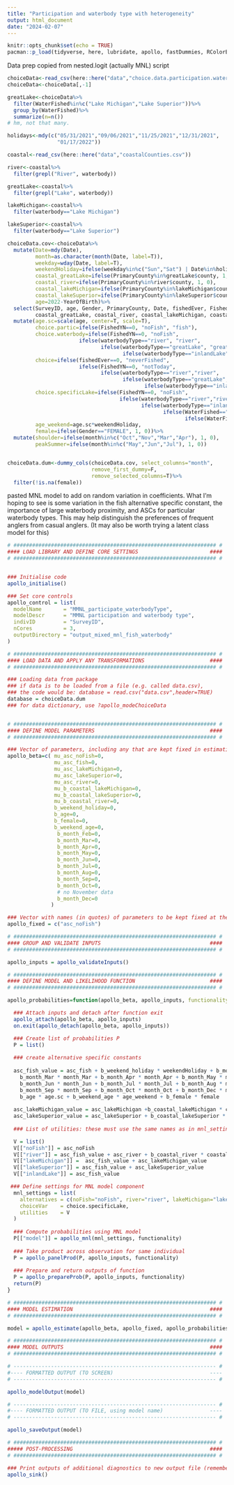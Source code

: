 ```yaml
---
title: "Participation and waterbody type with heterogeneity"
output: html_document
date: "2024-02-07"
---
```


```r
knitr::opts_chunk$set(echo = TRUE)
pacman::p_load(tidyverse, here, lubridate, apollo, fastDummies, RColorBrewer)
```


Data prep copied from nested.logit (actually MNL) script
```r
choiceData<-read_csv(here::here("data","choice.data.participation.waterbody.type.csv"))
choiceData<-choiceData[,-1]

greatLake<-choiceData%>%
  filter(WaterFished%in%c("Lake Michigan","Lake Superior"))%>%
  group_by(WaterFished)%>%
  summarize(n=n())
# hm, not that many.

holidays<-mdy(c("05/31/2021","09/06/2021","11/25/2021","12/31/2021",
                "01/17/2022"))

coastal<-read_csv(here::here("data","coastalCounties.csv"))

river<-coastal%>%
  filter(grepl("River", waterbody))

greatLake<-coastal%>%
  filter(grepl("Lake", waterbody))

lakeMichigan<-coastal%>%
  filter(waterbody=="Lake Michigan")

lakeSuperior<-coastal%>%
  filter(waterbody=="Lake Superior")

choiceData.cov<-choiceData%>%
  mutate(Date=mdy(Date),
         month=as.character(month(Date, label=T)),
         weekday=wday(Date, label=T),
         weekendHoliday=ifelse(weekday%in%c("Sun","Sat") | Date%in%holidays, 1, 0),
         coastal_greatLake=ifelse(PrimaryCounty%in%greatLake$county, 1, 0),
         coastal_river=ifelse(PrimaryCounty%in%river$county, 1, 0),
         coastal_lakeMichigan=ifelse(PrimaryCounty%in%lakeMichigan$county, 1, 0),
         coastal_lakeSuperior=ifelse(PrimaryCounty%in%lakeSuperior$county, 1, 0),
         age=2022-YearOfBirth)%>%
  select(SurveyID, age, Gender, PrimaryCounty, Date, fishedEver, FishedYN, WaterFished, County, Hours:waterbodyType,
         coastal_greatLake, coastal_river, coastal_lakeMichigan, coastal_lakeSuperior, month, weekday, weekendHoliday)%>%
  mutate(age.sc=scale(age, center=T, scale=T),
         choice.partic=ifelse(FishedYN==0, "noFish", "fish"),
         choice.waterbody=ifelse(FishedYN==0, "noFish",
                       ifelse(waterbodyType=="river", "river",
                              ifelse(waterbodyType=="greatLake", "greatLake",
                                     ifelse(waterbodyType=="inlandLake", "inlandLake","error")))),
         choice=ifelse(fishedEver==0, "neverFished",
                       ifelse(FishedYN==0, "notToday",
                              ifelse(waterbodyType=="river","river",
                                     ifelse(waterbodyType=="greatLake", "greatLake",
                                            ifelse(waterbodyType=="inlandLake", "inlandLake", "error"))))),
         choice.specificLake=ifelse(FishedYN==0, "noFish", 
                                    ifelse(waterbodyType=="river","river",
                                           ifelse(waterbodyType=="inlandLake", "inlandLake",
                                                  ifelse(WaterFished=="Lake Michigan", "lakeMichigan",
                                                         ifelse(WaterFished=="Lake Superior", "lakeSuperior", "error"))))),
         age_weekend=age.sc*weekendHoliday,
         female=ifelse(Gender=="FEMALE", 1, 0))%>%
  mutate(shoulder=ifelse(month%in%c("Oct","Nov","Mar","Apr"), 1, 0),
         peakSummer=ifelse(month%in%c("May","Jun","Jul"), 1, 0))


choiceData.dum<-dummy_cols(choiceData.cov, select_columns="month",
                           remove_first_dummy=F,
                           remove_selected_columns=T)%>%
  filter(!is.na(female))

```


pasted MNL model to add on random variation in coefficients. What I'm hoping to see is some variation in the fish alternative specific constant, the importance of large waterbody proximity, and ASCs for particular waterbody types. This may help distinguish the preferences of frequent anglers from casual anglers. (It may also be worth trying a latent class model for this)
```r
# ################################################################# #
#### LOAD LIBRARY AND DEFINE CORE SETTINGS                       ####
# ################################################################# #


### Initialise code
apollo_initialise()

### Set core controls
apollo_control = list(
  modelName       = "MMNL_participate_waterbodyType",
  modelDescr      = "MMNL participation and waterbody type",
  indivID         = "SurveyID", 
  nCores          = 3,
  outputDirectory = "output_mixed_mnl_fish_waterbody"
)

# ################################################################# #
#### LOAD DATA AND APPLY ANY TRANSFORMATIONS                     ####
# ################################################################# #

### Loading data from package
### if data is to be loaded from a file (e.g. called data.csv), 
### the code would be: database = read.csv("data.csv",header=TRUE)
database = choiceData.dum
### for data dictionary, use ?apollo_modeChoiceData


# ################################################################# #
#### DEFINE MODEL PARAMETERS                                     ####
# ################################################################# #

### Vector of parameters, including any that are kept fixed in estimation. no observations in november, left out on purpose. 
apollo_beta=c( mu_asc_noFish=0,
               mu_asc_fish=0,
               mu_asc_lakeMichigan=0,
               mu_asc_lakeSuperior=0,
               mu_asc_river=0,
               mu_b_coastal_lakeMichigan=0,
               mu_b_coastal_lakeSuperior=0,
               mu_b_coastal_river=0,
               b_weekend_holiday=0,
               b_age=0,
               b_female=0,
               b_weekend_age=0,
                b_month_Feb=0,
                b_month_Mar=0,
                b_month_Apr=0,
                b_month_May=0,
                b_month_Jun=0,
                b_month_Jul=0,
                b_month_Aug=0,
                b_month_Sep=0,
                b_month_Oct=0,
                # no November data
                b_month_Dec=0
              )

### Vector with names (in quotes) of parameters to be kept fixed at their starting value in apollo_beta, use apollo_beta_fixed = c() if none
apollo_fixed = c("asc_noFish")

# ################################################################# #
#### GROUP AND VALIDATE INPUTS                                   ####
# ################################################################# #

apollo_inputs = apollo_validateInputs()

# ################################################################# #
#### DEFINE MODEL AND LIKELIHOOD FUNCTION                        ####
# ################################################################# #

apollo_probabilities=function(apollo_beta, apollo_inputs, functionality="estimate"){

  ### Attach inputs and detach after function exit
  apollo_attach(apollo_beta, apollo_inputs)
  on.exit(apollo_detach(apollo_beta, apollo_inputs))

  ### Create list of probabilities P
  P = list()
  
  ### create alternative specific constants
  
  asc_fish_value = asc_fish + b_weekend_holiday * weekendHoliday + b_month_Feb * month_Feb + 
    b_month_Mar * month_Mar + b_month_Apr * month_Apr + b_month_May * month_May +
    b_month_Jun * month_Jun + b_month_Jul * month_Jul + b_month_Aug * month_Aug +
    b_month_Sep * month_Sep + b_month_Oct * month_Oct + b_month_Dec * month_Dec +
    b_age * age.sc + b_weekend_age * age_weekend + b_female * female
  
  asc_lakeMichigan_value = asc_lakeMichigan +b_coastal_lakeMichigan * coastal_lakeMichigan
  asc_lakeSuperior_value = asc_lakeSuperior + b_coastal_lakeSuperior * coastal_lakeSuperior
  
  ### List of utilities: these must use the same names as in mnl_settings, order is irrelevant

  V = list()
  V[["noFish"]] = asc_noFish 
  V[["river"]] = asc_fish_value + asc_river + b_coastal_river * coastal_river
  V[["lakeMichigan"]] =  asc_fish_value + asc_lakeMichigan_value 
  V[["lakeSuperior"]] = asc_fish_value + asc_lakeSuperior_value 
  V[["inlandLake"]] = asc_fish_value 

 ### Define settings for MNL model component
  mnl_settings = list(
    alternatives = c(noFish="noFish", river="river", lakeMichigan="lakeMichigan", lakeSuperior="lakeSuperior", inlandLake="inlandLake"),
    choiceVar    = choice.specificLake,
    utilities    = V
  )
  
  ### Compute probabilities using MNL model
  P[["model"]] = apollo_mnl(mnl_settings, functionality)
  
  ### Take product across observation for same individual
  P = apollo_panelProd(P, apollo_inputs, functionality)
  
  ### Prepare and return outputs of function
  P = apollo_prepareProb(P, apollo_inputs, functionality)
  return(P)
}

# ################################################################# #
#### MODEL ESTIMATION                                            ####
# ################################################################# #

model = apollo_estimate(apollo_beta, apollo_fixed, apollo_probabilities, apollo_inputs)

# ################################################################# #
#### MODEL OUTPUTS                                               ####
# ################################################################# #

# ----------------------------------------------------------------- #
#---- FORMATTED OUTPUT (TO SCREEN)                               ----
# ----------------------------------------------------------------- #

apollo_modelOutput(model)

# ----------------------------------------------------------------- #
#---- FORMATTED OUTPUT (TO FILE, using model name)               ----
# ----------------------------------------------------------------- #

apollo_saveOutput(model)

# ################################################################# #
##### POST-PROCESSING                                            ####
# ################################################################# #

### Print outputs of additional diagnostics to new output file (remember to close file writing when complete)
apollo_sink()
```
